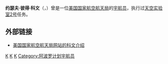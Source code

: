 {{宇航员信息框
| 姓名                  = 约瑟夫·彼得·科文
| 照片                  =Astronaut Joseph Kerwin portrait.jpg
| 照片大小          = 215px
| 标题                  = 美国国家航空航天局宇航员
| 状态                  = 已退役
| 国籍                  = {{flagicon|USA}} [[美国|美国]]
| 出生日期          = 1932年2月19日
| 出生地点          = {{flagicon|USA}} [[伊利诺州|伊利诺州]]，橡树园
| 军阶                  = [[上校|上校]]（[[美国海军|美国海军]]）
| 之前职业          = [[医生|医生]]
| 选择                  = [[第四组宇航员|第四组宇航员]]
| 太空时间          = 28天50分钟
| 任务                  = [[天空实验室2号|天空实验室2号]]
| 任务徽章          = [[File:Skylab1-Patch.png|30px]]
|}}

'''约瑟夫·彼得·科文'''（{{lang|en|'''Joseph Peter Kerwin'''}}，{{bd|1932年|2月19日|catIdx=K}}）曾是一位[[美国国家航空航天局|美国国家航空航天局]]的[[宇航员|宇航员]]，执行过[[天空实验室2号|天空实验室2号]]任务。

==外部链接==
*[http://www.jsc.nasa.gov/Bios/htmlbios/kerwin-jp.html 美国国家航空航天局网站的科文介绍]

{{第四组宇航员}}
{{Authority control}}
{{宇航员小作品}}

[[Category:美国海軍上校|K]]
[[Category:天空实验室计划宇航员|K]]
[[Category:第四组宇航员|K]]
[[Category:阿波罗计划宇航员|Category:阿波罗计划宇航员]]